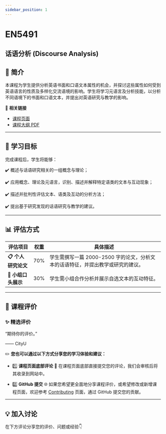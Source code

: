 ```yaml
---
sidebar_position: 1
---
```


# EN5491
## 话语分析 (Discourse Analysis)

## **📘 简介**
本课程为学生提供分析英语书面和口语文本属性的机会，并探讨这些属性如何受到英语语言的性质及多样化交流语境的影响。学生将学习元语言及分析技能，以分析不同语境下的书面和口语文本，并提出对英语研究与教学的影响。

🔗 **相关链接**
- [课程页面](https://www.cityu.edu.hk/catalogue/pg/202425/course/EN5491.htm)
- [课程大纲 PDF](https://www.cityu.edu.hk/catalogue/pg/202425/course/EN5491.pdf)

---

## **🎯 学习目标**

完成课程后，学生将能够：

✔️ 概述与话语研究相关的一组概念与理论；

✔️ 应用概念、理论及元语言，识别、描述并解释特定语类的文本与互动现象；

✔️ 描述并批判性评估文本、语类及互动的分析方法；

✔️ 提出基于研究发现的话语研究与教学的建议。

---

## **📊 评估方式**

| **评估项目**          | **权重** | **具体描述**                                                                                       |
|----------------------|---------|---------------------------------------------------------------------------------------------------|
| **📋 个人研究论文**   | 70%     | 学生需撰写一篇 2000-2500 字的论文，分析文本的话语特征，并提出教学或研究的建议。                   |
| **📂 小组口头展示**   | 30%     | 学生需小组合作分析并展示自选文本的互动特征。                                                    |

---

## **💬 课程评价**

### ✨ **精选评价**
<div className={commentStyles.commentBox}>
    <p className={commentStyles.commentText}>
        “期待你的评价。”
    </p>
    <p className={commentStyles.commentAuthor}>—— CityU</p>
</div>

✏️ **您也可以通过以下方式分享您的学习体验和建议：**

- 1️⃣ **课程页面底部评论**
💬 在课程页面底部直接提交您的评论，我们会审核后将其收录到网站中。

- 2️⃣ **GitHub 提交**
🌐 如果您希望更全面地分享课程评价，或希望修改或新增课程页面，欢迎参考 [Contributing](https://penjc.github.io/CityU/contributing) 页面，通过 GitHub 提交您的贡献。

---

## **💡 加入讨论**

在下方评论分享您的评价、问题或经验👇
<Utterances />
